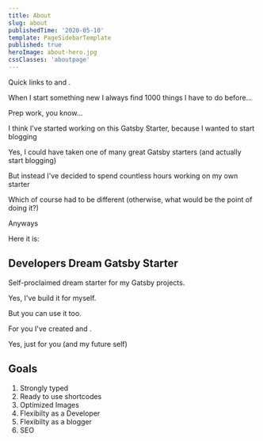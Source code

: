 ```yaml
---
title: About
slug: about
publishedTime: '2020-05-10'
template: PageSidebarTemplate
published: true
heroImage: about-hero.jpg
cssClasses: 'aboutpage'
---
```


<div className="aboutpage__content">

Quick links to <AnchorLink to="/getting-started" title="Getting started guide" /> and <AnchorLink to="/docs" title="documention" />.

When I start something new I always find 1000 things I have to do before...

Prep work, you know...

I think I've started working on this Gatsby Starter, because I wanted to start blogging

Yes, I could have taken one of many great Gatsby starters (and actually start blogging)

But instead I've decided to spend countless hours working on my own starter

Which of course had to be different (otherwise, what would be the point of doing it?)

Anyways

Here it is:

## Developers Dream Gatsby Starter

Self-proclaimed dream starter for my Gatsby projects.

Yes, I've build it for myself.

But you can use it too.

For you I've created <AnchorLink to="/getting-started" title="Getting started guide" /> and <AnchorLink to="/docs" title="documention" />.

Yes, just for you (and my future self)

## Goals

1. Strongly typed
2. Ready to use shortcodes
3. Optimized Images
4. Flexibilty as a Developer
5. Flexibilty as a blogger
6. SEO

</div>
